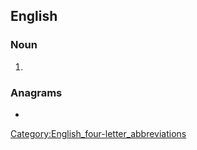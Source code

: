 {{also|gram|Gram|grām|gräm|-gram|'gram}}
==English==

===Noun===
{{en-noun|-}}

# {{abbreviation of|en|grammar}}

[[Category:English_four-letter_abbreviations]]

===Anagrams===
* {{anagrams|en|a=agmr|MAgr|marg}}